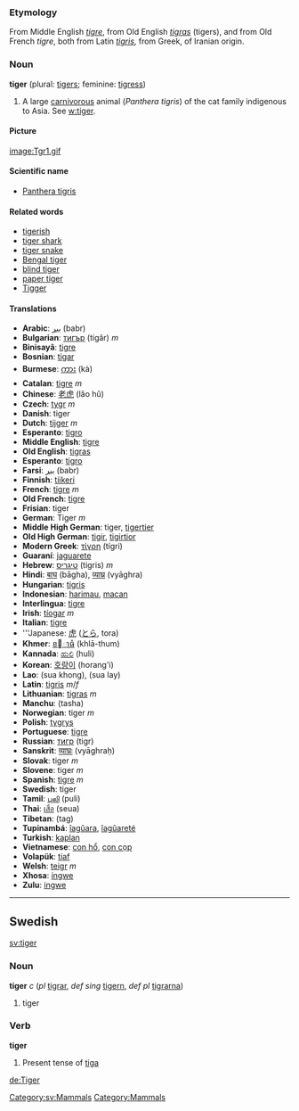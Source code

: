 ===Etymology===
From Middle English ''[[tigre]]'', from Old English ''[[tigras]]'' (tigers), and from Old French ''tigre'', both from Latin ''[[tigris]]'', from Greek, of Iranian origin.

===Noun===
'''tiger''' (plural: [[tigers]]; feminine: [[tigress]])

#A large [[carnivorous]] animal (<I>Panthera tigris</I>) of the cat family indigenous to Asia.  See [[w:tiger]].

====Picture====
[[image:Tgr1.gif]]

====Scientific name====
*[[Panthera tigris]]

====Related words====
*[[tigerish]]
*[[tiger shark]]
*[[tiger snake]]
*[[Bengal tiger]]
*[[blind tiger]]
*[[paper tiger]]
*[[Tigger]]

====Translations====
*'''Arabic''': [[ببر]] (babr)
*'''Bulgarian''': [[тигър]] (tigâr) ''m''
*'''Binisayâ''': [[tigre]]
*'''Bosnian''': [[tigar]]
*'''Burmese''': [[ကား]] (kà)
*'''Catalan''': [[tigre]] ''m''
*'''Chinese''': [[老虎]] (lǎo hǔ)
*'''Czech''': [[tygr]] ''m''
*'''Danish''': tiger
*'''Dutch''': [[tijger]] ''m''
*'''Esperanto''': [[tigro]]
*'''Middle English''': [[tigre]]
*'''Old English''': [[tigras]]
*'''Esperanto''': [[tigro]]
*'''Farsi''': [[ببر]] (babr)
*'''Finnish''': [[tiikeri]]
*'''French''': [[tigre]] ''m''
*'''Old French''': [[tigre]]
*'''Frisian''': tiger
*'''German''': Tiger ''m''
*'''Middle High German''': tiger, [[tigertier]]
*'''Old High German''': [[tigir]], [[tigirtior]]
*'''Modern Greek''': [[τίγρη]] (tígri)
*'''Guaraní''': [[jaguarete]]
*'''Hebrew''': [[טיגריס]] (tigris) ''m''
*'''Hindi''': [[बाघ]] (bāgha), [[व्याघ्र]] (vyāghra)
*'''Hungarian''': [[tigris]]
*'''Indonesian''': [[harimau]], [[macan]]
*'''Interlingua''': [[tigre]]
*'''Irish''': [[tíogar]] ''m''
*'''Italian''': [[tigre]]
*'''Japanese: [[虎]] ([[とら]], tora)
*'''Khmer''': [[ខាធំ]] (khlā-thum)
*'''Kannada''': [[ಹುಲಿ]] (huli)
*'''Korean''': [[호랑이]] (horang'i)
*'''Lao''': (sua khong), (sua lay)
*'''Latin''': [[tigris]] ''m''/''f''
*'''Lithuanian''': [[tigras]] ''m''
*'''Manchu''': (tasha)
*'''Norwegian''': tiger ''m''
*'''Polish''': [[tygrys]]
*'''Portuguese''': [[tigre]]
*'''Russian''': [[тигр]] (tigr)
*'''Sanskrit''': [[व्याघ्रः]] (vyāghraḥ)
*'''Slovak''': tiger ''m''
*'''Slovene''': tiger ''m''
*'''Spanish''': [[tigre]] ''m''
*'''Swedish''': tiger
*'''Tamil''': [[புலி]] (puli)
*'''Thai''': [[เสือ]] (seua)
*'''Tibetan''': (tag)
*'''Tupinambá''': [[îagûara]], [[îagûareté]]
*'''Turkish''': [[kaplan]]
*'''Vietnamese''': [[con hổ]], [[con cọp]]
*'''Volapük''': [[tiaf]]
*'''Welsh''': [[teigr]] ''m''
*'''Xhosa''': [[ingwe]]
*'''Zulu''': [[ingwe]]

----

==Swedish==
[[sv:tiger]] [[Category:sv:Mammals]]
===Noun===
'''tiger''' ''c'' (''pl'' [[tigrar]], ''def sing'' [[tigern]], ''def pl'' [[tigrarna]])

#tiger

===Verb===
'''tiger''' 

#Present tense of [[tiga#Swedish|tiga]]

[[de:Tiger]]

[[Category:Mammals]]